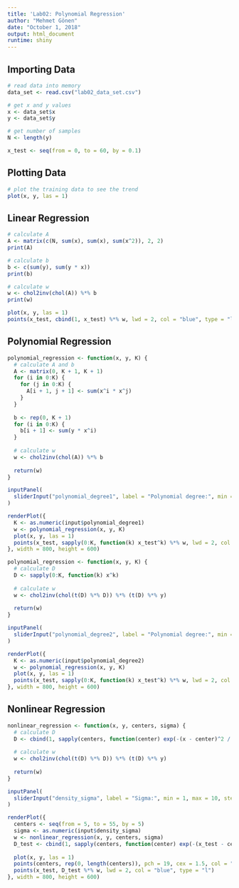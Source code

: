 ```yaml
---
title: 'Lab02: Polynomial Regression'
author: "Mehmet Gönen"
date: "October 1, 2018"
output: html_document
runtime: shiny
---
```


## Importing Data
```r
# read data into memory
data_set <- read.csv("lab02_data_set.csv")

# get x and y values
x <- data_set$x
y <- data_set$y

# get number of samples
N <- length(y)

x_test <- seq(from = 0, to = 60, by = 0.1)
```

## Plotting Data
```r
# plot the training data to see the trend
plot(x, y, las = 1)
```

## Linear Regression
\begin{align*}
\underbrace{\begin{bmatrix} N & \sum\limits_{i = 1}^{N} x_{i}\\ \sum\limits_{i = 1}^{N} x_{i} & \sum\limits_{i = 1}^{N} x_{i}^{2} \end{bmatrix}}_{\mathbf{A}} \underbrace{\begin{bmatrix}w_{0} \\ w_{1} \end{bmatrix}}_{\boldsymbol{w}} &= \underbrace{\begin{bmatrix}\sum\limits_{i = 1}^{N} y_{i} \\ \sum\limits_{i = 1}^{N} y_{i} x_{i} \end{bmatrix}}_{\boldsymbol{b}} \\
\boldsymbol{w} &= \mathbf{A}^{-1} \boldsymbol{b}
\end{align*}

```r
# calculate A
A <- matrix(c(N, sum(x), sum(x), sum(x^2)), 2, 2)
print(A)

# calculate b
b <- c(sum(y), sum(y * x))
print(b)

# calculate w
w <- chol2inv(chol(A)) %*% b
print(w)
```

```r
plot(x, y, las = 1)
points(x_test, cbind(1, x_test) %*% w, lwd = 2, col = "blue", type = "l")
```

## Polynomial Regression
\begin{align*}
\underbrace{\begin{bmatrix} N & \sum\limits_{i = 1}^{N} x_{i} & \dots &  \sum\limits_{i = 1}^{N} x_{i}^{K}\\ \sum\limits_{i = 1}^{N} x_{i} & \sum\limits_{i = 1}^{N} x_{i}^{2} & \dots & \sum\limits_{i = 1}^{N} x_{i}^{K + 1}\\ \vdots & \vdots & \ddots & \vdots \\
\sum\limits_{i = 1}^{N} x_{i}^{K} & \sum\limits_{i = 1}^{N} x_{i}^{K + 1} & \dots & \sum\limits_{i = 1}^{N} x_{i}^{2K}\end{bmatrix}}_{\mathbf{A}} \underbrace{\begin{bmatrix}w_{0} \\ w_{1} \\ \vdots \\ w_{k} \end{bmatrix}}_{\boldsymbol{w}} &= \underbrace{\begin{bmatrix}\sum\limits_{i = 1}^{N} y_{i} \\ \sum\limits_{i = 1}^{N} y_{i} x_{i} \\ \vdots \\ \sum\limits_{i = 1}^{N} y_{i} x_{i}^{K} \end{bmatrix}}_{\boldsymbol{b}} \\
\boldsymbol{w} &= \mathbf{A}^{-1} \boldsymbol{b}
\end{align*}

```r
polynomial_regression <- function(x, y, K) {
  # calculate A and b
  A <- matrix(0, K + 1, K + 1)
  for (i in 0:K) {
    for (j in 0:K) {
      A[i + 1, j + 1] <- sum(x^i * x^j)
    }
  }
  
  b <- rep(0, K + 1)
  for (i in 0:K) {
    b[i + 1] <- sum(y * x^i)
  }
  
  # calculate w
  w <- chol2inv(chol(A)) %*% b
  
  return(w)
}
```

```r
inputPanel(
  sliderInput("polynomial_degree1", label = "Polynomial degree:", min = 0, max = 10, step = 1, value = 1)
)

renderPlot({
  K <- as.numeric(input$polynomial_degree1)
  w <- polynomial_regression(x, y, K)
  plot(x, y, las = 1)
  points(x_test, sapply(0:K, function(k) x_test^k) %*% w, lwd = 2, col = "blue", type = "l")
}, width = 800, height = 600)
```

\begin{align*}
\begin{bmatrix} N & \sum\limits_{i = 1}^{N} x_{i} & \dots &  \sum\limits_{i = 1}^{N} x_{i}^{K}\\ \sum\limits_{i = 1}^{N} x_{i} & \sum\limits_{i = 1}^{N} x_{i}^{2} & \dots & \sum\limits_{i = 1}^{N} x_{i}^{K + 1}\\ \vdots & \vdots & \ddots & \vdots \\
\sum\limits_{i = 1}^{N} x_{i}^{K} & \sum\limits_{i = 1}^{N} x_{i}^{K + 1} & \dots & \sum\limits_{i = 1}^{N} x_{i}^{2K}\end{bmatrix} \begin{bmatrix}w_{0} \\ w_{1} \\ \vdots \\ w_{k} \end{bmatrix} &= \begin{bmatrix}\sum\limits_{i = 1}^{N} y_{i} \\ \sum\limits_{i = 1}^{N} y_{i} x_{i} \\ \vdots \\ \sum\limits_{i = 1}^{N} y_{i} x_{i}^{K} \end{bmatrix} \\
\\
\underbrace{\begin{bmatrix}1 & 1 & \dots & 1\\ x_{1} & x_{2} & \dots & x_{N} \\ \vdots & \vdots & \ddots & \vdots \\ x_{1}^{K} & x_{2}^{K} & \dots & x_{N}^{K} \end{bmatrix}}_{\mathbf{D}^{\top}} \underbrace{\begin{bmatrix}1 & x_{1} & \dots & x_{1}^{K}\\ 1 & x_{2} & \dots & x_{2}^{K} \\ \vdots & \vdots & \ddots & \vdots \\ 1 & x_{N} & \dots & x_{N}^{K} \end{bmatrix}}_{\mathbf{D}} \underbrace{\begin{bmatrix}w_{0} \\ w_{1} \\ \vdots \\ w_{k} \end{bmatrix}}_{\boldsymbol{w}} &= \underbrace{\begin{bmatrix}1 & 1 & \dots & 1\\ x_{1} & x_{2} & \dots & x_{N} \\ \vdots & \vdots & \ddots & \vdots \\ x_{1}^{K} & x_{2}^{K} & \dots & x_{N}^{K} \end{bmatrix}}_{\mathbf{D}^{\top}} \underbrace{\begin{bmatrix}y_{1} \\ y_{2} \\ \vdots \\ y_{N} \end{bmatrix}}_{\boldsymbol{y}} \\
\boldsymbol{w} &= \left(\mathbf{D}^{\top}\mathbf{D}\right)^{-1} \mathbf{D}^{\top} \boldsymbol{y}
\end{align*}

```r
polynomial_regression <- function(x, y, K) {
  # calculate D
  D <- sapply(0:K, function(k) x^k)
  
  # calculate w
  w <- chol2inv(chol(t(D) %*% D)) %*% (t(D) %*% y)
  
  return(w)
}
```

```r
inputPanel(
  sliderInput("polynomial_degree2", label = "Polynomial degree:", min = 0, max = 10, step = 1, value = 1)
)

renderPlot({
  K <- as.numeric(input$polynomial_degree2)
  w <- polynomial_regression(x, y, K)
  plot(x, y, las = 1)
  points(x_test, sapply(0:K, function(k) x_test^k) %*% w, lwd = 2, col = "blue", type = "l")
}, width = 800, height = 600)
```

## Nonlinear Regression
```r
nonlinear_regression <- function(x, y, centers, sigma) {
  # calculate D
  D <- cbind(1, sapply(centers, function(center) exp(-(x - center)^2 / (2 * sigma^2))))
  
  # calculate w
  w <- chol2inv(chol(t(D) %*% D)) %*% (t(D) %*% y)
  
  return(w)
}
```

```r
inputPanel(
  sliderInput("density_sigma", label = "Sigma:", min = 1, max = 10, step = 1, value = 5)
)

renderPlot({
  centers <- seq(from = 5, to = 55, by = 5)
  sigma <- as.numeric(input$density_sigma)
  w <- nonlinear_regression(x, y, centers, sigma)
  D_test <- cbind(1, sapply(centers, function(center) exp(-(x_test - center)^2 / (2 * sigma^2))))
  
  plot(x, y, las = 1)
  points(centers, rep(0, length(centers)), pch = 19, cex = 1.5, col = "red")
  points(x_test, D_test %*% w, lwd = 2, col = "blue", type = "l")
}, width = 800, height = 600)
```